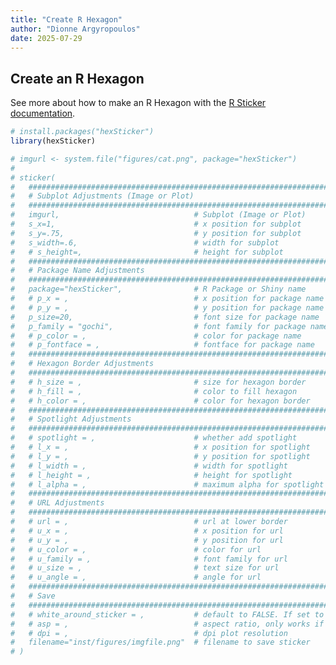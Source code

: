 ```yaml
---
title: "Create R Hexagon"
author: "Dionne Argyropoulos"
date: 2025-07-29
---
```


## Create an R Hexagon 

See more about how to make an R Hexagon with the [R Sticker documentation](https://github.com/GuangchuangYu/hexSticker). 

```r
# install.packages("hexSticker")
library(hexSticker)

# imgurl <- system.file("figures/cat.png", package="hexSticker")
# 
# sticker(
#   ##########################################################################
#   # Subplot Adjustments (Image or Plot) 
#   ##########################################################################
#   imgurl,                              # Subplot (Image or Plot)
#   s_x=1,                               # x position for subplot
#   s_y=.75,                             # y position for subplot 
#   s_width=.6,                          # width for subplot
#   # s_height=,                         # height for subplot
#   ##########################################################################
#   # Package Name Adjustments 
#   ##########################################################################
#   package="hexSticker",                # R Package or Shiny name
#   # p_x = ,                            # x position for package name
#   # p_y = ,                            # y position for package name
#   p_size=20,                           # font size for package name
#   p_family = "gochi",                  # font family for package name
#   # p_color = ,                        # color for package name
#   # p_fontface = ,                     # fontface for package name
#   ##########################################################################
#   # Hexagon Border Adjustments 
#   ##########################################################################
#   # h_size = ,                         # size for hexagon border
#   # h_fill = ,                         # color to fill hexagon
#   # h_color = ,                        # color for hexagon border
#   ##########################################################################
#   # Spotlight Adjustments 
#   ##########################################################################
#   # spotlight = ,                      # whether add spotlight
#   # l_x = ,                            # x position for spotlight
#   # l_y = ,                            # y position for spotlight
#   # l_width = ,                        # width for spotlight
#   # l_height = ,                       # height for spotlight
#   # l_alpha = ,                        # maximum alpha for spotlight
#   ##########################################################################
#   # URL Adjustments 
#   ##########################################################################
#   # url = ,                            # url at lower border
#   # u_x = ,                            # x position for url
#   # u_y = ,                            # y position for url
#   # u_color = ,                        # color for url
#   # u_family = ,                       # font family for url
#   # u_size = ,                         # text size for url
#   # u_angle = ,                        # angle for url
#   ##########################################################################
#   # Save 
#   ##########################################################################
#   # white_around_sticker = ,           # default to FALSE. If set to TRUE, it puts white triangles in the corners
#   # asp = ,                            # aspect ratio, only works if subplot is an image file
#   # dpi = ,                            # dpi plot resolution
#   filename="inst/figures/imgfile.png"  # filename to save sticker
# )
```

